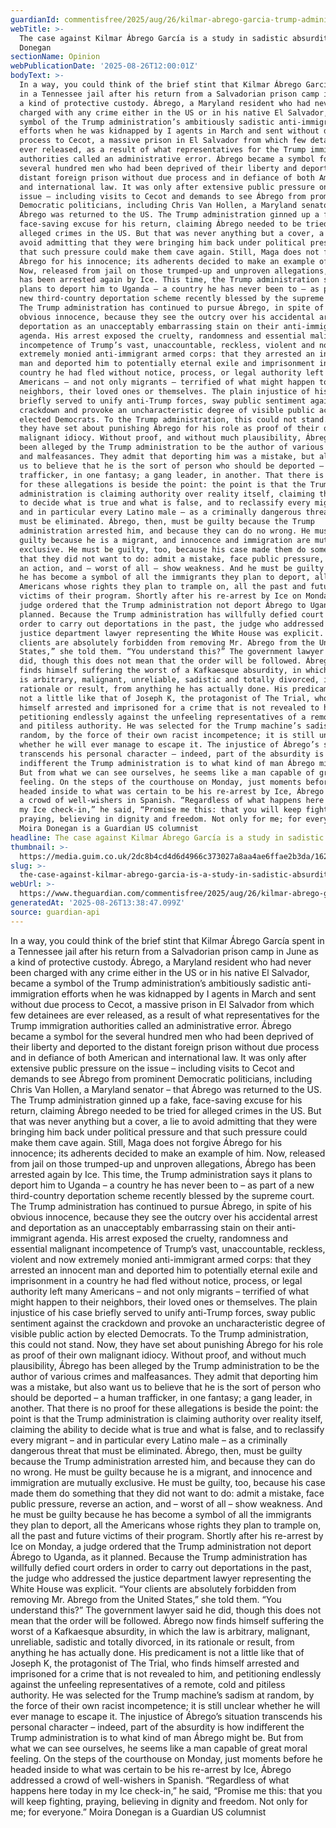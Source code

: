 ```yaml
---
guardianId: commentisfree/2025/aug/26/kilmar-abrego-garcia-trump-administration
webTitle: >-
  The case against Kilmar Ábrego García is a study in sadistic absurdity | Moira
  Donegan
sectionName: Opinion
webPublicationDate: '2025-08-26T12:00:01Z'
bodyText: >-
  In a way, you could think of the brief stint that Kilmar Ábrego García spent
  in a Tennessee jail after his return from a Salvadorian prison camp in June as
  a kind of protective custody. Ábrego, a Maryland resident who had never been
  charged with any crime either in the US or in his native El Salvador, became a
  symbol of the Trump administration’s ambitiously sadistic anti-immigration
  efforts when he was kidnapped by I agents in March and sent without due
  process to Cecot, a massive prison in El Salvador from which few detainees are
  ever released, as a result of what representatives for the Trump immigration
  authorities called an administrative error. Ábrego became a symbol for the
  several hundred men who had been deprived of their liberty and deported to the
  distant foreign prison without due process and in defiance of both American
  and international law. It was only after extensive public pressure on the
  issue – including visits to Cecot and demands to see Ábrego from prominent
  Democratic politicians, including Chris Van Hollen, a Maryland senator – that
  Ábrego was returned to the US. The Trump administration ginned up a fake,
  face-saving excuse for his return, claiming Ábrego needed to be tried for
  alleged crimes in the US. But that was never anything but a cover, a lie to
  avoid admitting that they were bringing him back under political pressure and
  that such pressure could make them cave again. Still, Maga does not forgive
  Ábrego for his innocence; its adherents decided to make an example of him.
  Now, released from jail on those trumped-up and unproven allegations, Ábrego
  has been arrested again by Ice. This time, the Trump administration says it
  plans to deport him to Uganda – a country he has never been to – as part of a
  new third-country deportation scheme recently blessed by the supreme court.
  The Trump administration has continued to pursue Ábrego, in spite of his
  obvious innocence, because they see the outcry over his accidental arrest and
  deportation as an unacceptably embarrassing stain on their anti-immigrant
  agenda. His arrest exposed the cruelty, randomness and essential malignant
  incompetence of Trump’s vast, unaccountable, reckless, violent and now
  extremely monied anti-immigrant armed corps: that they arrested an innocent
  man and deported him to potentially eternal exile and imprisonment in a
  country he had fled without notice, process, or legal authority left many
  Americans – and not only migrants – terrified of what might happen to their
  neighbors, their loved ones or themselves. The plain injustice of his case
  briefly served to unify anti-Trump forces, sway public sentiment against the
  crackdown and provoke an uncharacteristic degree of visible public action by
  elected Democrats. To the Trump administration, this could not stand. Now,
  they have set about punishing Ábrego for his role as proof of their own
  malignant idiocy. Without proof, and without much plausibility, Ábrego has
  been alleged by the Trump administration to be the author of various crimes
  and malfeasances. They admit that deporting him was a mistake, but also want
  us to believe that he is the sort of person who should be deported – a human
  trafficker, in one fantasy; a gang leader, in another. That there is no proof
  for these allegations is beside the point: the point is that the Trump
  administration is claiming authority over reality itself, claiming the ability
  to decide what is true and what is false, and to reclassify every migrant –
  and in particular every Latino male – as a criminally dangerous threat that
  must be eliminated. Ábrego, then, must be guilty because the Trump
  administration arrested him, and because they can do no wrong. He must be
  guilty because he is a migrant, and innocence and immigration are mutually
  exclusive. He must be guilty, too, because his case made them do something
  that they did not want to do: admit a mistake, face public pressure, reverse
  an action, and – worst of all – show weakness. And he must be guilty because
  he has become a symbol of all the immigrants they plan to deport, all the
  Americans whose rights they plan to trample on, all the past and future
  victims of their program. Shortly after his re-arrest by Ice on Monday, a
  judge ordered that the Trump administration not deport Ábrego to Uganda, as it
  planned. Because the Trump administration has willfully defied court orders in
  order to carry out deportations in the past, the judge who addressed the
  justice department lawyer representing the White House was explicit. “Your
  clients are absolutely forbidden from removing Mr. Abrego from the United
  States,” she told them. “You understand this?” The government lawyer said he
  did, though this does not mean that the order will be followed. Ábrego now
  finds himself suffering the worst of a Kafkaesque absurdity, in which the law
  is arbitrary, malignant, unreliable, sadistic and totally divorced, in its
  rationale or result, from anything he has actually done. His predicament is
  not a little like that of Joseph K, the protagonist of The Trial, who finds
  himself arrested and imprisoned for a crime that is not revealed to him, and
  petitioning endlessly against the unfeeling representatives of a remote, cold
  and pitiless authority. He was selected for the Trump machine’s sadism at
  random, by the force of their own racist incompetence; it is still unclear
  whether he will ever manage to escape it. The injustice of Ábrego’s situation
  transcends his personal character – indeed, part of the absurdity is how
  indifferent the Trump administration is to what kind of man Ábrego might be.
  But from what we can see ourselves, he seems like a man capable of great moral
  feeling. On the steps of the courthouse on Monday, just moments before he
  headed inside to what was certain to be his re-arrest by Ice, Ábrego addressed
  a crowd of well-wishers in Spanish. “Regardless of what happens here today in
  my Ice check-in,” he said, “Promise me this: that you will keep fighting,
  praying, believing in dignity and freedom. Not only for me; for everyone.”
  Moira Donegan is a Guardian US columnist
headline: The case against Kilmar Ábrego García is a study in sadistic absurdity
thumbnail: >-
  https://media.guim.co.uk/2dc8b4cd4d6d4966c373027a8aa4ae6ffae2b3da/162_0_4860_3888/500.jpg
slug: >-
  the-case-against-kilmar-abrego-garcia-is-a-study-in-sadistic-absurdity-or-moira-donegan
webUrl: >-
  https://www.theguardian.com/commentisfree/2025/aug/26/kilmar-abrego-garcia-trump-administration
generatedAt: '2025-08-26T13:38:47.099Z'
source: guardian-api
---
```

In a way, you could think of the brief stint that Kilmar Ábrego García spent in a Tennessee jail after his return from a Salvadorian prison camp in June as a kind of protective custody. Ábrego, a Maryland resident who had never been charged with any crime either in the US or in his native El Salvador, became a symbol of the Trump administration’s ambitiously sadistic anti-immigration efforts when he was kidnapped by I agents in March and sent without due process to Cecot, a massive prison in El Salvador from which few detainees are ever released, as a result of what representatives for the Trump immigration authorities called an administrative error. Ábrego became a symbol for the several hundred men who had been deprived of their liberty and deported to the distant foreign prison without due process and in defiance of both American and international law. It was only after extensive public pressure on the issue – including visits to Cecot and demands to see Ábrego from prominent Democratic politicians, including Chris Van Hollen, a Maryland senator – that Ábrego was returned to the US. The Trump administration ginned up a fake, face-saving excuse for his return, claiming Ábrego needed to be tried for alleged crimes in the US. But that was never anything but a cover, a lie to avoid admitting that they were bringing him back under political pressure and that such pressure could make them cave again. Still, Maga does not forgive Ábrego for his innocence; its adherents decided to make an example of him. Now, released from jail on those trumped-up and unproven allegations, Ábrego has been arrested again by Ice. This time, the Trump administration says it plans to deport him to Uganda – a country he has never been to – as part of a new third-country deportation scheme recently blessed by the supreme court. The Trump administration has continued to pursue Ábrego, in spite of his obvious innocence, because they see the outcry over his accidental arrest and deportation as an unacceptably embarrassing stain on their anti-immigrant agenda. His arrest exposed the cruelty, randomness and essential malignant incompetence of Trump’s vast, unaccountable, reckless, violent and now extremely monied anti-immigrant armed corps: that they arrested an innocent man and deported him to potentially eternal exile and imprisonment in a country he had fled without notice, process, or legal authority left many Americans – and not only migrants – terrified of what might happen to their neighbors, their loved ones or themselves. The plain injustice of his case briefly served to unify anti-Trump forces, sway public sentiment against the crackdown and provoke an uncharacteristic degree of visible public action by elected Democrats. To the Trump administration, this could not stand. Now, they have set about punishing Ábrego for his role as proof of their own malignant idiocy. Without proof, and without much plausibility, Ábrego has been alleged by the Trump administration to be the author of various crimes and malfeasances. They admit that deporting him was a mistake, but also want us to believe that he is the sort of person who should be deported – a human trafficker, in one fantasy; a gang leader, in another. That there is no proof for these allegations is beside the point: the point is that the Trump administration is claiming authority over reality itself, claiming the ability to decide what is true and what is false, and to reclassify every migrant – and in particular every Latino male – as a criminally dangerous threat that must be eliminated. Ábrego, then, must be guilty because the Trump administration arrested him, and because they can do no wrong. He must be guilty because he is a migrant, and innocence and immigration are mutually exclusive. He must be guilty, too, because his case made them do something that they did not want to do: admit a mistake, face public pressure, reverse an action, and – worst of all – show weakness. And he must be guilty because he has become a symbol of all the immigrants they plan to deport, all the Americans whose rights they plan to trample on, all the past and future victims of their program. Shortly after his re-arrest by Ice on Monday, a judge ordered that the Trump administration not deport Ábrego to Uganda, as it planned. Because the Trump administration has willfully defied court orders in order to carry out deportations in the past, the judge who addressed the justice department lawyer representing the White House was explicit. “Your clients are absolutely forbidden from removing Mr. Abrego from the United States,” she told them. “You understand this?” The government lawyer said he did, though this does not mean that the order will be followed. Ábrego now finds himself suffering the worst of a Kafkaesque absurdity, in which the law is arbitrary, malignant, unreliable, sadistic and totally divorced, in its rationale or result, from anything he has actually done. His predicament is not a little like that of Joseph K, the protagonist of The Trial, who finds himself arrested and imprisoned for a crime that is not revealed to him, and petitioning endlessly against the unfeeling representatives of a remote, cold and pitiless authority. He was selected for the Trump machine’s sadism at random, by the force of their own racist incompetence; it is still unclear whether he will ever manage to escape it. The injustice of Ábrego’s situation transcends his personal character – indeed, part of the absurdity is how indifferent the Trump administration is to what kind of man Ábrego might be. But from what we can see ourselves, he seems like a man capable of great moral feeling. On the steps of the courthouse on Monday, just moments before he headed inside to what was certain to be his re-arrest by Ice, Ábrego addressed a crowd of well-wishers in Spanish. “Regardless of what happens here today in my Ice check-in,” he said, “Promise me this: that you will keep fighting, praying, believing in dignity and freedom. Not only for me; for everyone.” Moira Donegan is a Guardian US columnist
